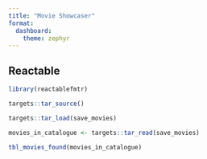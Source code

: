 ```yaml
---
title: "Movie Showcaser"
format: 
  dashboard:
    theme: zephyr
---
```


## Reactable

```r
library(reactablefmtr)

targets::tar_source()

targets::tar_load(save_movies)

movies_in_catalogue <- targets::tar_read(save_movies)

tbl_movies_found(movies_in_catalogue)
```

